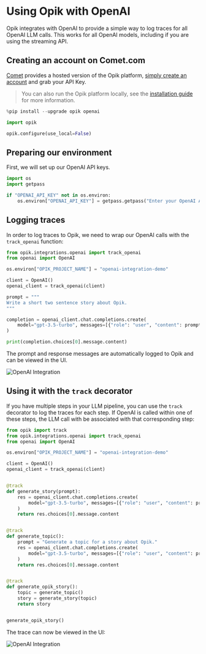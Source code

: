 # Using Opik with OpenAI

Opik integrates with OpenAI to provide a simple way to log traces for all OpenAI LLM calls. This works for all OpenAI models, including if you are using the streaming API.


## Creating an account on Comet.com

[Comet](https://www.comet.com/site?from=llm&utm_source=opik&utm_medium=colab&utm_content=openai&utm_campaign=opik) provides a hosted version of the Opik platform, [simply create an account](https://www.comet.com/signup?from=llm&utm_source=opik&utm_medium=colab&utm_content=openai&utm_campaign=opik) and grab your API Key.

> You can also run the Opik platform locally, see the [installation guide](https://www.comet.com/docs/opik/self-host/overview/?from=llm&utm_source=opik&utm_medium=colab&utm_content=openai&utm_campaign=opik) for more information.


```python
%pip install --upgrade opik openai
```


```python
import opik

opik.configure(use_local=False)
```

## Preparing our environment

First, we will set up our OpenAI API keys.


```python
import os
import getpass

if "OPENAI_API_KEY" not in os.environ:
    os.environ["OPENAI_API_KEY"] = getpass.getpass("Enter your OpenAI API key: ")
```

## Logging traces

In order to log traces to Opik, we need to wrap our OpenAI calls with the `track_openai` function:


```python
from opik.integrations.openai import track_openai
from openai import OpenAI

os.environ["OPIK_PROJECT_NAME"] = "openai-integration-demo"

client = OpenAI()
openai_client = track_openai(client)
```


```python
prompt = """
Write a short two sentence story about Opik.
"""

completion = openai_client.chat.completions.create(
    model="gpt-3.5-turbo", messages=[{"role": "user", "content": prompt}]
)

print(completion.choices[0].message.content)
```

The prompt and response messages are automatically logged to Opik and can be viewed in the UI.

![OpenAI Integration](https://raw.githubusercontent.com/comet-ml/opik/main/apps/opik-documentation/documentation/static/img/cookbook/openai_trace_cookbook.png)

## Using it with the `track` decorator

If you have multiple steps in your LLM pipeline, you can use the `track` decorator to log the traces for each step. If OpenAI is called within one of these steps, the LLM call with be associated with that corresponding step:


```python
from opik import track
from opik.integrations.openai import track_openai
from openai import OpenAI

os.environ["OPIK_PROJECT_NAME"] = "openai-integration-demo"

client = OpenAI()
openai_client = track_openai(client)


@track
def generate_story(prompt):
    res = openai_client.chat.completions.create(
        model="gpt-3.5-turbo", messages=[{"role": "user", "content": prompt}]
    )
    return res.choices[0].message.content


@track
def generate_topic():
    prompt = "Generate a topic for a story about Opik."
    res = openai_client.chat.completions.create(
        model="gpt-3.5-turbo", messages=[{"role": "user", "content": prompt}]
    )
    return res.choices[0].message.content


@track
def generate_opik_story():
    topic = generate_topic()
    story = generate_story(topic)
    return story


generate_opik_story()
```

The trace can now be viewed in the UI:

![OpenAI Integration](https://raw.githubusercontent.com/comet-ml/opik/main/apps/opik-documentation/documentation/static/img/cookbook/openai_trace_decorator_cookbook.png)


